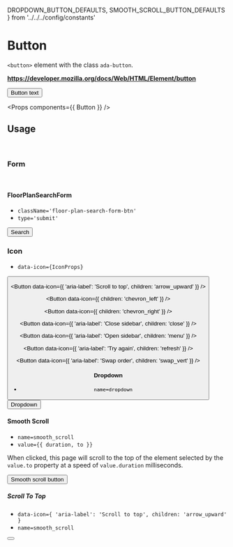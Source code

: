 <!-- Packages -->

<!-- Components -->

<!-- Config -->
  DROPDOWN_BUTTON_DEFAULTS,
  SMOOTH_SCROLL_BUTTON_DEFAULTS
} from '../../../config/constants'

# Button

`<button>` element with the class `ada-button`.

**https://developer.mozilla.org/docs/Web/HTML/Element/button**

<Preview>
  <Button>
    Button text
  </Button>
</Preview>

<Props components={{ Button }} />

## Usage

<br/>

### Form

<br/>

#### FloorPlanSearchForm

- `className='floor-plan-search-form-btn'`
- `type='submit'`

<Preview>
  <Button className='floor-plan-search-form-btn' type='submit'>
    Search
  </Button>
</Preview>

### Icon

- `data-icon={IconProps}`

<Preview>
  <Button data-icon={{ children: 'arrow_drop_down' }} />

  <Button
    data-icon={{ 'aria-label': 'Scroll to top', children: 'arrow_upward' }}
  />

  <Button data-icon={{ children: 'chevron_left' }} />

  <Button data-icon={{ children: 'chevron_right' }} />

  <Button data-icon={{ 'aria-label': 'Close sidebar', children: 'close' }} />

  <Button data-icon={{ 'aria-label': 'Open sidebar', children: 'menu' }} />

  <Button data-icon={{ 'aria-label': 'Try again', children: 'refresh' }} />

  <Button data-icon={{ 'aria-label': 'Swap order', children: 'swap_vert' }} />
</Preview>

#### Dropdown

- `name=dropdown`

<Preview>
  <Button name={DROPDOWN_BUTTON_DEFAULTS.name}>
    Dropdown
  </Button>
</Preview>

#### Smooth Scroll

- `name=smooth_scroll`
- `value={{ duration, to }}`

When clicked, this page will scroll to the top of the element selected by the
`value.to` property at a speed of `value.duration` milliseconds.

<Preview>
  <Button name={SMOOTH_SCROLL_BUTTON_DEFAULTS.name}>
    Smooth scroll button
  </Button>
</Preview>

##### Scroll To Top

- `data-icon={ 'aria-label': 'Scroll to top', children: 'arrow_upward' }`
- `name=smooth_scroll`

<Preview>
  <Button
    name='smooth_scroll'
    data-icon={{ 'aria-label': 'Scroll to top', children: 'arrow_upward' }}
  />
</Preview>
